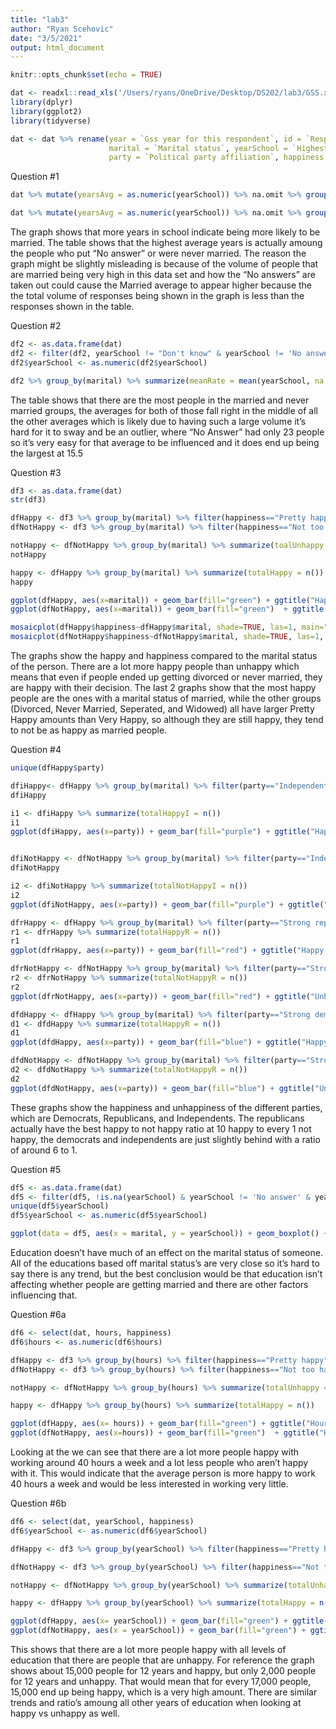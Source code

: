 ---
title: "lab3"
author: "Ryan Scehovic"
date: "3/5/2021"
output: html_document
---

```{r setup, include=FALSE}
knitr::opts_chunk$set(echo = TRUE)
```


```{r}
dat <- readxl::read_xls('/Users/ryans/OneDrive/Desktop/DS202/lab3/GSS.xls')
library(dplyr)
library(ggplot2)
library(tidyverse)

dat <- dat %>% rename(year = `Gss year for this respondent`, id = `Respondent id number`, hours = `Number of hours usually work a week`, 
                      marital = `Marital status`, yearSchool = `Highest year of school completed`, sex = `Respondents sex`, 
                      party = `Political party affiliation`, happiness = `General happiness`, ballotUsed = `Ballot used for interview`)
```

Question #1
```{r}
dat %>% mutate(yearsAvg = as.numeric(yearSchool)) %>% na.omit %>% group_by(marital) %>% summarize(yearsAvg = mean(yearsAvg, na.rm = TRUE)) 

dat %>% mutate(yearsAvg = as.numeric(yearSchool)) %>% na.omit %>% group_by(marital) %>% ggplot(aes(x = marital, y = mean(yearsAvg, na.rm = TRUE))) + geom_bar(stat = "identity")

```

The graph shows that more years in school indicate being more likely to be married. The table shows that the highest average years is actually
amoung the people who put "No answer" or were never married. The reason the graph might be slightly misleading is because of the volume of people
that are married being very high in this data set and how the "No answers" are taken out could cause the Married average to appear higher because the
the total volume of responses being shown in the graph is less than the responses shown in the table. 



Question #2
```{r}
df2 <- as.data.frame(dat)
df2 <- filter(df2, yearSchool != "Don't know" & yearSchool != 'No answer' & yearSchool != "NA" & !is.na(yearSchool))
df2$yearSchool <- as.numeric(df2$yearSchool)

df2 %>% group_by(marital) %>% summarize(meanRate = mean(yearSchool, na.rm=TRUE), sdRate = sd(yearSchool, na.rm=TRUE), numRows = n())

```

The table shows that there are the most people in the married and never married groups, the averages for both of those fall right in the middle of all 
the other averages which is likely due to having such a large volume it's hard for it to sway and be an outlier, where "No Answer" had only 23 people so
it's very easy for that average to be influenced and it does end up being the largest at 15.5


Question #3
```{r}
df3 <- as.data.frame(dat)
str(df3)

dfHappy <- df3 %>% group_by(marital) %>% filter(happiness=="Pretty happy" | happiness=="Very happy") %>% filter(marital!="No answer")
dfNotHappy <- df3 %>% group_by(marital) %>% filter(happiness=="Not too happy") %>% filter(marital!="No answer")

notHappy <- dfNotHappy %>% group_by(marital) %>% summarize(toalUnhappy = n())
notHappy

happy <- dfHappy %>% group_by(marital) %>% summarize(totalHappy = n())
happy

ggplot(dfHappy, aes(x=marital)) + geom_bar(fill="green") + ggtitle("Happiness vs Marital Status")+xlab("Marital Status")+ylab("Number")
ggplot(dfNotHappy, aes(x=marital)) + geom_bar(fill="green")  + ggtitle("Unhappiness vs Marital Status")+xlab("Marital Status")+ylab("Number")

mosaicplot(dfHappy$happiness~dfHappy$marital, shade=TRUE, las=1, main="Happy vs Marital Status", xlab="Happiness", ylab="Marital Status")
mosaicplot(dfNotHappy$happiness~dfNotHappy$marital, shade=TRUE, las=1, main="Unhappy vs Marital Status", xlab="Happiness", ylab="Marital Status")
```

The graphs show the happy and happiness compared to the marital status of the person. There are a lot more happy people than unhappy which means that 
even if people ended up getting divorced or never married, they are happy with their decision. The last 2 graphs show that the most happy people are the ones with a marital status of married, while the other groups (Divorced, Never Married, Seperated, and Widowed) all have larger Pretty Happy amounts than Very Happy, so 
although they are still happy, they tend to not be as happy as married people. 


Question #4
```{r}
unique(dfHappy$party)

dfiHappy<- dfHappy %>% group_by(marital) %>% filter(party=="Independent" | party=="Ind,near rep" | party=="Ind,near dem")
dfiHappy

i1 <- dfiHappy %>% summarize(totalHappyI = n())
i1
ggplot(dfiHappy, aes(x=party)) + geom_bar(fill="purple") + ggtitle("Happy Independents")+xlab("Party")+ylab("Count")


dfiNotHappy <- dfNotHappy %>% group_by(marital) %>% filter(party=="Independent" | party=="Ind,near rep" | party=="Ind,near dem")
dfiNotHappy

i2 <- dfiNotHappy %>% summarize(totalNotHappyI = n())
i2
ggplot(dfiNotHappy, aes(x=party)) + geom_bar(fill="purple") + ggtitle("Unhappy Independents")+xlab("Party")+ylab("Count")

dfrHappy <- dfHappy %>% group_by(marital) %>% filter(party=="Strong republican" | party=="Not str republican") 
r1 <- dfrHappy %>% summarize(totalHappyR = n())
r1
ggplot(dfrHappy, aes(x=party)) + geom_bar(fill="red") + ggtitle("Happy Republicans")+xlab("Party")+ylab("Count")

dfrNotHappy <- dfNotHappy %>% group_by(marital) %>% filter(party=="Strong republican" | party=="Not str republican")
r2 <- dfrNotHappy %>% summarize(totalNotHappyR = n())
r2
ggplot(dfrNotHappy, aes(x=party)) + geom_bar(fill="red") + ggtitle("Unhappy Republicans")+xlab("Party")+ylab("Count")

dfdHappy <- dfHappy %>% group_by(marital) %>% filter(party=="Strong democrat" | party=="Not str democrat")
d1 <- dfdHappy %>% summarize(totalHappyR = n())
d1
ggplot(dfdHappy, aes(x=party)) + geom_bar(fill="blue") + ggtitle("Happy Democrats")+xlab("Party")+ylab("Count")

dfdNotHappy <- dfNotHappy %>% group_by(marital) %>% filter(party=="Strong democrat" | party=="Not str democrat")
d2 <- dfdNotHappy %>% summarize(totalNotHappyR = n())
d2
ggplot(dfdNotHappy, aes(x=party)) + geom_bar(fill="blue") + ggtitle("Unhappy Democrats")+xlab("Party")+ylab("Count")

```

These graphs show the happiness and unhappiness of the different parties, which are Democrats, Republicans, and Independents. The republicans actually have
the best happy to not happy ratio at 10 happy to every 1 not happy, the democrats and independents are just slightly behind with a ratio of around 6 to 1. 


Question #5
```{r}
df5 <- as.data.frame(dat)
df5 <- filter(df5, !is.na(yearSchool) & yearSchool != 'No answer' & yearSchool != "Don't know" & yearSchool != "NA" )
unique(df5$yearSchool)
df5$yearSchool <- as.numeric(df5$yearSchool)

ggplot(data = df5, aes(x = marital, y = yearSchool)) + geom_boxplot() + ggtitle("Education vs Marital") + xlab("Marital Status") + ylab("Education")
```

Education doesn't have much of an effect on the marital status of someone. All of the educations based off marital status's are very close so it's hard to say
there is any trend, but the best conclusion would be that education isn't affecting whether people are getting married and there are other factors influencing
that. 

Question #6a
```{r}
df6 <- select(dat, hours, happiness)
df6$hours <- as.numeric(df6$hours)

dfHappy <- df3 %>% group_by(hours) %>% filter(happiness=="Pretty happy" | happiness=="Very happy") %>% filter(hours!="Not applicable" & hours!="No answer")
dfNotHappy <- df3 %>% group_by(hours) %>% filter(happiness=="Not too happy") %>% filter(hours !="Not applicable" & hours!="No answer")

notHappy <- dfNotHappy %>% group_by(hours) %>% summarize(totalUnhappy = n())

happy <- dfHappy %>% group_by(hours) %>% summarize(totalHappy = n())

ggplot(dfHappy, aes(x= hours)) + geom_bar(fill="green") + ggtitle("Hours Worked vs Happiness")+xlab("Hours")+ylab("Number")
ggplot(dfNotHappy, aes(x=hours)) + geom_bar(fill="green")  + ggtitle("Hours Worked vs Unhapiness")+xlab("Hours")+ylab("Number")

```

Looking at the we can see that there are a lot more people happy with working around 40 hours a week and a lot less people who aren't happy with it. 
This would indicate that the average person is more happy to work 40 hours a week and would be less interested in working very little. 

Question #6b
```{r}
df6 <- select(dat, yearSchool, happiness)
df6$yearSchool <- as.numeric(df6$yearSchool)

dfHappy <- df3 %>% group_by(yearSchool) %>% filter(happiness=="Pretty happy" | happiness=="Very happy") %>% filter(yearSchool != 'No answer' & yearSchool != "Don't know" & yearSchool != "NA" )

dfNotHappy <- df3 %>% group_by(yearSchool) %>% filter(happiness=="Not too happy") %>% filter(yearSchool != 'No answer' & yearSchool != "Don't know" & yearSchool != "NA" )

notHappy <- dfNotHappy %>% group_by(yearSchool) %>% summarize(totalUnhappy = n())

happy <- dfHappy %>% group_by(yearSchool) %>% summarize(totalHappy = n())

ggplot(dfHappy, aes(x= yearSchool)) + geom_bar(fill="green") + ggtitle("Years in School vs Happiness")+xlab("Years in School")+ylab("Number")
ggplot(dfNotHappy, aes(x = yearSchool)) + geom_bar(fill="green") + ggtitle("Years in School vs Unhapiness")+xlab("Years in School")+ylab("Number")

```

This shows that there are a lot more people happy with all levels of education that there are people that are unhappy. For reference the graph shows 
about 15,000 people for 12 years and happy, but only 2,000 people for 12 years and unhappy. That would mean that for every 17,000 people, 15,000 end up being 
happy, which is a very high amount. There are similar trends and ratio's amoung all other years of education when looking at happy vs unhappy as well. 

